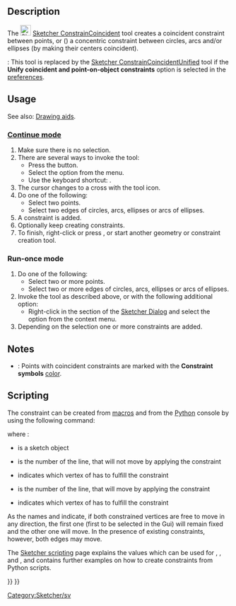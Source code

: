 <languages/>

{{Docnav
|[[Sketcher_ConstrainCoincidentUnified|Coincident Constraint (Unified)]]
|[[Sketcher_ConstrainPointOnObject|Point-On-Object Constraint]]
|[[Sketcher_Workbench|Sketcher]]
|IconL=Sketcher_ConstrainCoincidentUnified.svg
|IconR=Constraint_PointOnObject.svg
|IconC=Workbench_Sketcher.svg
}}

<div class="mw-translate-fuzzy">
{{GuiCommand/sv
|Name/sv=Sketcher ConstrainCoincident
|Icon=Constraint_PointOnPoint.svg
|Workbenches=[[Sketcher Workbench/sv|Sketcher]]
|Shortcut=C
|MenuLocation=Sketch → Sketcher constraints → Constrain coincident
|SeeAlso=[[Sketcher_ConstrainLock/sv|Constrain Lock]], [[Sketcher ConstrainPointOnObject/sv|Constrain Point onto Object]]
}}
</div>

==Description== 

The [[Image:Sketcher_ConstrainCoincident.svg|24px]] [[Sketcher_ConstrainCoincident|Sketcher ConstrainCoincident]] tool creates a coincident constraint between points, or ({{Version|0.21}}) a concentric constraint between circles, arcs and/or ellipses (by making their centers coincident).

{{Version|1.0}}: This tool is replaced by the [[Sketcher_ConstrainCoincidentUnified|Sketcher ConstrainCoincidentUnified]] tool if the '''Unify coincident and point-on-object constraints''' option is selected in the [[Sketcher_Preferences#General|preferences]].

==Usage==

See also: [[Sketcher_Workbench#Drawing_aids|Drawing aids]].

===[[Sketcher_Workbench#Continue_modes|Continue mode]]===

# Make sure there is no selection.
# There are several ways to invoke the tool: 
#* Press the {{Button|[[Image:Sketcher_ConstrainCoincident.svg|16px]] [[Sketcher_ConstrainCoincident|Coincident Constraint]]}} button.
#* Select the {{MenuCommand|Sketch → Constraints → [[Image:Sketcher_ConstrainCoincident.svg|16px]] Coincident Constraint}} option from the menu.
#* Use the keyboard shortcut: {{KEY|C}}.
# The cursor changes to a cross with the tool icon.
# Do one of the following:
#* Select two points.
#* Select two edges of circles, arcs, ellipses or arcs of ellipses.
# A constraint is added.
# Optionally keep creating constraints.
# To finish, right-click or press {{KEY|Esc}}, or start another geometry or constraint creation tool.

===Run-once mode===

# Do one of the following:
#* Select two or more points.
#* Select two or more edges of circles, arcs, ellipses or arcs of ellipses.
# Invoke the tool as described above, or with the following additional option:
#* Right-click in the {{MenuCommand|Elements}} section of the [[Sketcher_Dialog|Sketcher Dialog]] and select the {{MenuCommand|[[Image:Sketcher_ConstrainCoincident.svg|16px]] Coincident Constraint}} option from the context menu.
# Depending on the selection one or more constraints are added.

==Notes==

* {{Version|1.0}}: Points with coincident constraints are marked with the '''Constraint symbols''' [[Sketcher_Preferences#Display|color]].

==Scripting==

The constraint can be created from [[Macros|macros]] and from the [[Python|Python]] console by using the following command:

{{Code|code=Sketch.addConstraint(Sketcher.Constraint('Coincident',LineFixed,PointOfLineFixed,LineMoving,PointOfLineMoving)) }}

where :
* {{incode|Sketch}} is a sketch object
* {{incode|LineFixed}} is the number of the line, that will not move  by applying the constraint
* {{incode|PointOfLineFixed}} indicates which vertex of {{incode|LineFixed}} has to fulfill the constraint
* {{incode|LineMoving}} is the number of the line, that will move by applying the constraint
* {{incode|PointOfLineMoving}} indicates which vertex of {{incode|LineMoving}} has to fulfill the constraint

As the names {{incode|LineFixed}} and {{incode|LineMoving}} indicate, if both constrained vertices are free to move in any direction, the first one (first to be selected in the Gui) will remain fixed and the other one will move. In the presence of existing constraints, however, both edges may move.

The [[Sketcher_scripting|Sketcher scripting]] page explains the values which can be used for {{incode|LineFixed}}, {{incode|PointOfLineFixed}}, {{incode|LineMoving}} and {{incode|PointOfLineMoving}}, and contains further examples on how to create constraints from Python scripts.


<div class="mw-translate-fuzzy">
[[Category:Sketcher/sv]]
</div>

{{Sketcher_Tools_navi{{#translation:}}}}
{{Userdocnavi{{#translation:}}}}